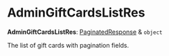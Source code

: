 
# AdminGiftCardsListRes

 **AdminGiftCardsListRes**: [PaginatedResponse](../../interfaces/medusa.PaginatedResponse/page.mdx) & `object`

The list of gift cards with pagination fields.
